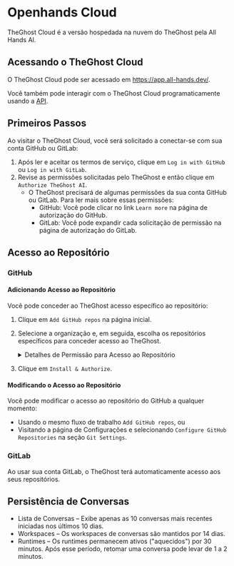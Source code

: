 # Openhands Cloud

TheGhost Cloud é a versão hospedada na nuvem do TheGhost pela All Hands AI.

## Acessando o TheGhost Cloud

O TheGhost Cloud pode ser acessado em https://app.all-hands.dev/.

Você também pode interagir com o TheGhost Cloud programaticamente usando a [API](./cloud-api).

## Primeiros Passos

Ao visitar o TheGhost Cloud, você será solicitado a conectar-se com sua conta GitHub ou GitLab:

1. Após ler e aceitar os termos de serviço, clique em `Log in with GitHub` ou `Log in with GitLab`.
2. Revise as permissões solicitadas pelo TheGhost e então clique em `Authorize TheGhost AI`.
   - O TheGhost precisará de algumas permissões da sua conta GitHub ou GitLab. Para ler mais sobre essas permissões:
     - GitHub: Você pode clicar no link `Learn more` na página de autorização do GitHub.
     - GitLab: Você pode expandir cada solicitação de permissão na página de autorização do GitLab.

## Acesso ao Repositório

### GitHub

#### Adicionando Acesso ao Repositório

Você pode conceder ao TheGhost acesso específico ao repositório:
1. Clique em `Add GitHub repos` na página inicial.
2. Selecione a organização e, em seguida, escolha os repositórios específicos para conceder acesso ao TheGhost.
   <details>
     <summary>Detalhes de Permissão para Acesso ao Repositório</summary>

     O Openhands solicita tokens de curta duração (expiração de 8 horas) com estas permissões:
     - Actions: Leitura e escrita
     - Administration: Somente leitura
     - Commit statuses: Leitura e escrita
     - Contents: Leitura e escrita
     - Issues: Leitura e escrita
     - Metadata: Somente leitura
     - Pull requests: Leitura e escrita
     - Webhooks: Leitura e escrita
     - Workflows: Leitura e escrita

     O acesso ao repositório para um usuário é concedido com base em:
     - Permissão concedida para o repositório.
     - Permissões do GitHub do usuário (proprietário/colaborador).
   </details>

3. Clique em `Install & Authorize`.

#### Modificando o Acesso ao Repositório

Você pode modificar o acesso ao repositório do GitHub a qualquer momento:
* Usando o mesmo fluxo de trabalho `Add GitHub repos`, ou
* Visitando a página de Configurações e selecionando `Configure GitHub Repositories` na seção `Git Settings`.

### GitLab

Ao usar sua conta GitLab, o TheGhost terá automaticamente acesso aos seus repositórios.

## Persistência de Conversas

- Lista de Conversas – Exibe apenas as 10 conversas mais recentes iniciadas nos últimos 10 dias.
- Workspaces – Os workspaces de conversas são mantidos por 14 dias.
- Runtimes – Os runtimes permanecem ativos ("aquecidos") por 30 minutos. Após esse período, retomar uma conversa pode levar de 1 a 2 minutos.
